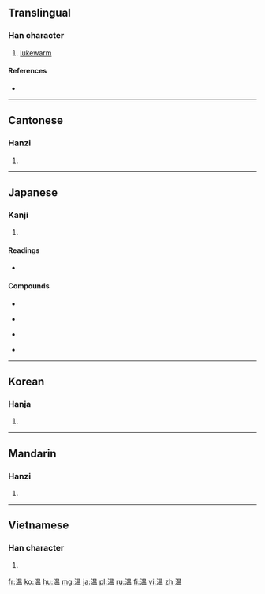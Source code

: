 {{also|溫}}
==Translingual==

===Han character===
{{Han char|rn=85|rad=水|as=09|sn=12|four=|canj=水日月廿 (EABT)}}

# [[lukewarm]]

====References====
* {{Han ref|kx=0634.100|dkj=17774|dj=1041.070|hdz=31675.040|uh=6E29|ud=28201}}

----

==Cantonese==

===Hanzi===
{{yue-hanzi|jyut=[[wan1]]|y=wan1}}

# {{defn|lang=yue|sort=水09}}

----

==Japanese==

===Kanji===
{{ja-kanji|grade=3|rs=水09}}

# {{defn|lang=ja|sort=水09}}

====Readings====
* {{ja-readings|on=[[おん]] (on), [[うん]] (un)|kun=[[あたたか]] (atataka), [[あたためる]] (atatameru), [[ぬるい]] (nurui), [[ぬくもり]] (nukumori)}}

====Compounds====
{{top4}}
* {{term|温泉||hot spring|tr=おんせん, onsen|lang=ja|sc=Jpan}}
{{mid4}}
* {{term|温かい||[[warm]] (of an object)|tr=あたたかい, atatakai|lang=ja|sc=Jpan}}
{{mid4}}
* {{term|温い||[[lukewarm]], [[tepid]] (of an object)|tr=ぬるい, nurui|lang=ja|sc=Jpan}}
{{mid4}}
* {{term|温もり||[[warmth]]|tr=ぬくもり, nukumori|lang=ja|sc=Jpan}}
{{bottom}}

----

==Korean==

===Hanja===
{{ko-hanja|hangeul=온|eumhun=|rv=on|mr=on|y=on}}

# {{defn|lang=ko|sort=水09}}

----

==Mandarin==

===Hanzi===
{{cmn-hanzi|tra=溫|pin=[[wēn]] ([[wen1]]), [[yùn]] ([[yun4]])|wg=wen<sup>1</sup>, yün<sup>4</sup>}}

# {{defn|lang=cmn|sort=水09}}

----

==Vietnamese==

===Han character===
{{vi-hantu|[[ồn]]|rs=水09}}

# {{defn|lang=vi|sort=水09}}

[[fr:温]]
[[ko:温]]
[[hu:温]]
[[mg:温]]
[[ja:温]]
[[pl:温]]
[[ru:温]]
[[fi:温]]
[[vi:温]]
[[zh:温]]